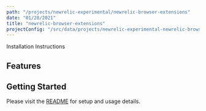 ```yaml
---
path: "/projects/newrelic-experimental/newrelic-browser-extensions"
date: "01/28/2021"
title: "newrelic-browser-extensions"
projectConfig: "/src/data/projects/newrelic-experimental-newrelic-browser-extensions.json"
---
```


<!-- Imports must occur at the top of the file -->



<Link to="https://github.com/newrelic-experimental/newrelic-browser-extensions">Installation Instructions</Link>

## Features



## Getting Started

Please visit the [README](https://github.com/newrelic-experimental/newrelic-browser-extensions#readme) for setup and usage details.
